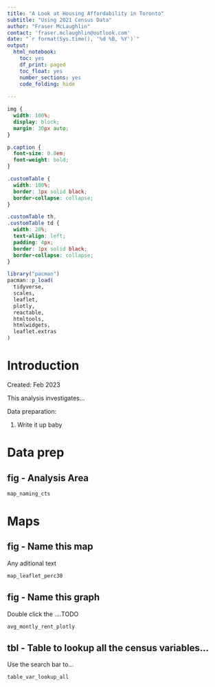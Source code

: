 ```yaml
---
title: "A Look at Housing Affordability in Toronto"
subtitle: "Using 2021 Census Data"
author: "Fraser McLaughlin"
contact: 'fraser.mclaughlin@outlook.com'
date: "`r format(Sys.time(), '%d %B, %Y')`"
output:
  html_notebook:
    toc: yes
    df_print: paged
    toc_float: yes
    number_sections: yes
    code_folding: hide
    
---
```


```css
img {
  width: 100%;
  display: block;
  margin: 30px auto;
}

p.caption {
  font-size: 0.8em;
  font-weight: bold;
}

.customTable {
  width: 100%;
  border: 1px solid black;
  border-collapse: collapse;
}

.customTable th,
.customTable td {
  width: 20%;
  text-align: left;
  padding: 4px;
  border: 1px solid black;
  border-collapse: collapse;
}
```

```r
library("pacman")
pacman::p_load(
  tidyverse,
  scales,
  leaflet,
  plotly,
  reactable,
  htmltools,
  htmlwidgets,
  leaflet.extras
)

```


# Introduction

Created: Feb 2023

This analysis investigates...

Data preparation:

1) Write it up baby


# Data prep

## fig - Analysis Area

```r
map_naming_cts
```


# Maps
## fig - Name this map
Any aditional text
```r
map_leaflet_perc30
```

## fig - Name this graph
Double click the ....TODO 
```r
avg_montly_rent_plotly
```

## tbl - Table to lookup all the census variables...
Use the search bar to...
```r
table_var_lookup_all
```


